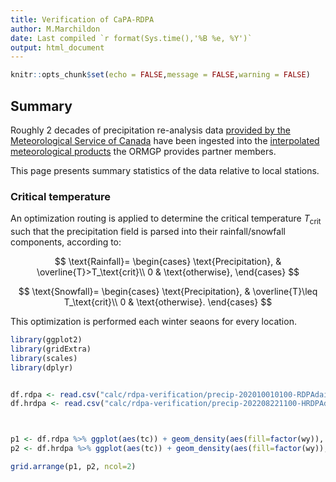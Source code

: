 ```yaml
---
title: Verification of CaPA-RDPA
author: M.Marchildon
date: Last compiled `r format(Sys.time(),'%B %e, %Y')`
output: html_document
---
```


```r
knitr::opts_chunk$set(echo = FALSE,message = FALSE,warning = FALSE)
```



## Summary
Roughly 2 decades of precipitation re-analysis data [provided by the Meteorological Service of Canada](https://weather.gc.ca/grib/grib2_RDPA_ps10km_e.html) have been ingested into the [interpolated meteorological products](https://owrc.github.io/interpolants/interpolation/daily.html) the ORMGP provides partner members.

This page presents summary statistics of the data relative to local stations.


### Critical temperature
An optimization routing is applied to determine the critical temperature $T_\text{crit}$ such that the precipitation field is parsed into their rainfall/snowfall components, according to:

$$
\text{Rainfall}=
\begin{cases}
\text{Precipitation}, & \overline{T}>T_\text{crit}\\
0 & \text{otherwise},
\end{cases}
$$

$$
\text{Snowfall}=
\begin{cases}
\text{Precipitation}, & \overline{T}\leq T_\text{crit}\\
0 & \text{otherwise}.
\end{cases}
$$

This optimization is performed each winter seaons for every location. 

```r

library(ggplot2)
library(gridExtra)
library(scales)
library(dplyr)


df.rdpa <- read.csv("calc/rdpa-verification/precip-202010010100-RDPAdaily-msc-snodas-tcrit.csv")
df.hrdpa <- read.csv("calc/rdpa-verification/precip-202208221100-HRDPAdaily-msc-snodas-tcrit.csv")



p1 <- df.rdpa %>% ggplot(aes(tc)) + geom_density(aes(fill=factor(wy)), position = "stack")
p2 <- df.hrdpa %>% ggplot(aes(tc)) + geom_density(aes(fill=factor(wy)), position = "stack")

grid.arrange(p1, p2, ncol=2)
```


